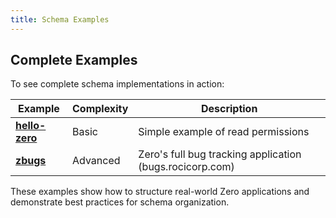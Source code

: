 ```yaml
---
title: Schema Examples
---
```


## Complete Examples

To see complete schema implementations in action:

| Example                                                                             | Complexity | Description                                              |
| ----------------------------------------------------------------------------------- | ---------- | -------------------------------------------------------- |
| **[hello-zero](https://github.com/rocicorp/hello-zero/blob/main/src/schema.ts)**    | Basic      | Simple example of read permissions                       |
| **[zbugs](https://github.com/rocicorp/mono/blob/main/apps/zbugs/shared/schema.ts)** | Advanced   | Zero's full bug tracking application (bugs.rocicorp.com) |

These examples show how to structure real-world Zero applications and demonstrate best practices for schema organization.
